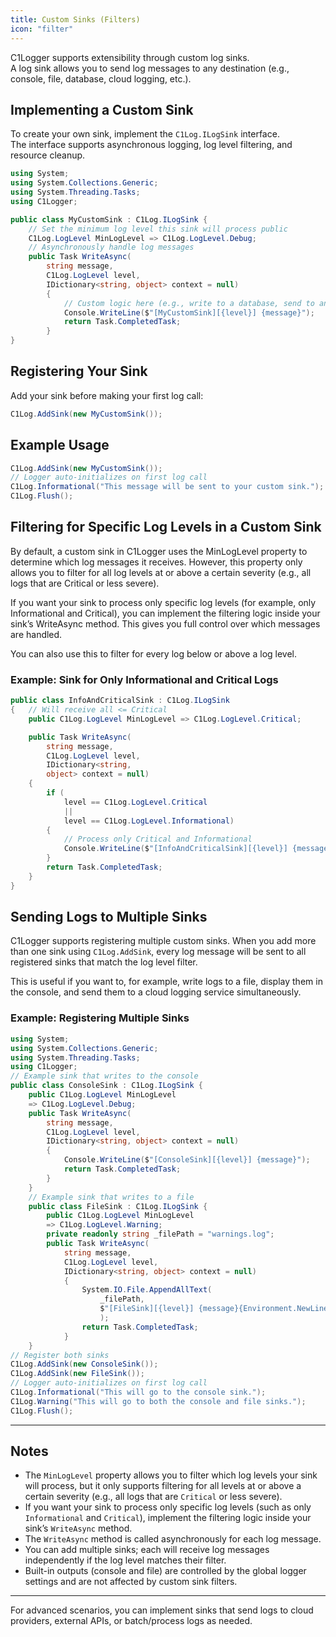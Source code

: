 ```yaml
---
title: Custom Sinks (Filters)
icon: "filter"
---
```


C1Logger supports extensibility through custom log sinks.  
A log sink allows you to send log messages to any destination (e.g., console, file, database, cloud logging, etc.).

## Implementing a Custom Sink

To create your own sink, implement the `C1Log.ILogSink` interface.  
The interface supports asynchronous logging, log level filtering, and resource cleanup.

```csharp
using System; 
using System.Collections.Generic; 
using System.Threading.Tasks; 
using C1Logger;

public class MyCustomSink : C1Log.ILogSink { 
    // Set the minimum log level this sink will process public 
    C1Log.LogLevel MinLogLevel => C1Log.LogLevel.Debug;
    // Asynchronously handle log messages
    public Task WriteAsync(
        string message, 
        C1Log.LogLevel level, 
        IDictionary<string, object> context = null)
        {
            // Custom logic here (e.g., write to a database, send to an API, etc.)
            Console.WriteLine($"[MyCustomSink][{level}] {message}");
            return Task.CompletedTask;
        }
}
```


## Registering Your Sink

Add your sink before making your first log call:

```csharp
C1Log.AddSink(new MyCustomSink());
```


## Example Usage

```csharp
C1Log.AddSink(new MyCustomSink()); 
// Logger auto-initializes on first log call
C1Log.Informational("This message will be sent to your custom sink."); 
C1Log.Flush();
```

## Filtering for Specific Log Levels in a Custom Sink

By default, a custom sink in C1Logger uses the MinLogLevel property to determine which log messages it receives. However, this property only allows you to filter for all log levels at or above a certain severity (e.g., all logs that are Critical or less severe).

If you want your sink to process only specific log levels (for example, only Informational and Critical), you can implement the filtering logic inside your sink’s WriteAsync method. This gives you full control over which messages are handled.

You can also use this to filter for every log below or above a log level.

### Example: Sink for Only Informational and Critical Logs

```csharp
public class InfoAndCriticalSink : C1Log.ILogSink
{   // Will receive all <= Critical
    public C1Log.LogLevel MinLogLevel => C1Log.LogLevel.Critical; 

    public Task WriteAsync(
        string message, 
        C1Log.LogLevel level, 
        IDictionary<string, 
        object> context = null)
    {
        if (
            level == C1Log.LogLevel.Critical 
            || 
            level == C1Log.LogLevel.Informational)
        {
            // Process only Critical and Informational
            Console.WriteLine($"[InfoAndCriticalSink][{level}] {message}");
        }
        return Task.CompletedTask;
    }
}
```

## Sending Logs to Multiple Sinks

C1Logger supports registering multiple custom sinks. When you add more than one sink using `C1Log.AddSink`, every log message will be sent to all registered sinks that match the log level filter.

This is useful if you want to, for example, write logs to a file, display them in the console, and send them to a cloud logging service simultaneously.

### Example: Registering Multiple Sinks

```csharp
using System; 
using System.Collections.Generic; 
using System.Threading.Tasks; 
using C1Logger;
// Example sink that writes to the console 
public class ConsoleSink : C1Log.ILogSink { 
    public C1Log.LogLevel MinLogLevel 
    => C1Log.LogLevel.Debug; 
    public Task WriteAsync(
        string message, 
        C1Log.LogLevel level, 
        IDictionary<string, object> context = null) 
        { 
            Console.WriteLine($"[ConsoleSink][{level}] {message}"); 
            return Task.CompletedTask; 
        } 
    }
    // Example sink that writes to a file 
    public class FileSink : C1Log.ILogSink { 
        public C1Log.LogLevel MinLogLevel 
        => C1Log.LogLevel.Warning; 
        private readonly string _filePath = "warnings.log"; 
        public Task WriteAsync(
            string message, 
            C1Log.LogLevel level, 
            IDictionary<string, object> context = null) 
            { 
                System.IO.File.AppendAllText(
                    _filePath, 
                    $"[FileSink][{level}] {message}{Environment.NewLine}"
                    ); 
                return Task.CompletedTask; 
            } 
    }
// Register both sinks 
C1Log.AddSink(new ConsoleSink()); 
C1Log.AddSink(new FileSink());
// Logger auto-initializes on first log call
C1Log.Informational("This will go to the console sink."); 
C1Log.Warning("This will go to both the console and file sinks."); 
C1Log.Flush();
```

---

## Notes

- The `MinLogLevel` property allows you to filter which log levels your sink will process, but it only supports filtering for all levels at or above a certain severity (e.g., all logs that are `Critical` or less severe).
- If you want your sink to process only specific log levels (such as only `Informational` and `Critical`), implement the filtering logic inside your sink’s `WriteAsync` method.
- The `WriteAsync` method is called asynchronously for each log message.
- You can add multiple sinks; each will receive log messages independently if the log level matches their filter.
- Built-in outputs (console and file) are controlled by the global logger settings and are not affected by custom sink filters.

---

For advanced scenarios, you can implement sinks that send logs to cloud providers, external APIs, or batch/process logs as needed.